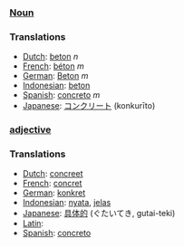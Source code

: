 ===[[Noun]]===

===Translations===
*[[Dutch]]: [[beton]] ''n''
*[[French]]: [[béton]] ''m''
*[[German]]: [[Beton]] ''m''
*[[Indonesian]]: [[beton]]
*[[Spanish]]: [[concreto]] ''m''
*[[Japanese]]: [[コンクリート]] (konkurīto)

===[[adjective]]===

===Translations===
*[[Dutch]]: [[concreet]]
*[[French]]: [[concret]]
*[[German]]: [[konkret]]
*[[Indonesian]]: [[nyata]], [[jelas]]
*[[Japanese]]: [[具体的]] (ぐたいてき, gutai-teki)
*[[Latin]]: [[]]
*[[Spanish]]: [[concreto]]